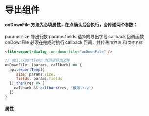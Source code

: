 
# 导出组件

#### onDownFile 方法为必填属性，在点确认后会执行，会传递两个参数：
params.size 导出行数
params.fields 选择的导出字段
callback 回调函数
onDownFile 必须在完成时执行 callback 回调，并传递 `文件流` 和 `文件名称`
```html
<file-export-dialog :on-down-file="onDownFile" />
```
```javascript
// api.exportTemp 为请求导出文件
onDownFile: (params, callback) => {
  api.exportTemp({
     size: params.size,
     fields: params.fields
  }).then(res => {
    callback && callback(res, '模版.csv')
  })
}
```

#### 属性

<ArgsTable of={FileExportDialog} />
